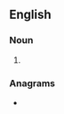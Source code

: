 ==English==

===Noun===
{{head|en|noun plural form}}

# {{plural of|epigram|lang=en}}

===Anagrams===
* {{anagrams|en|grampies|primages}}